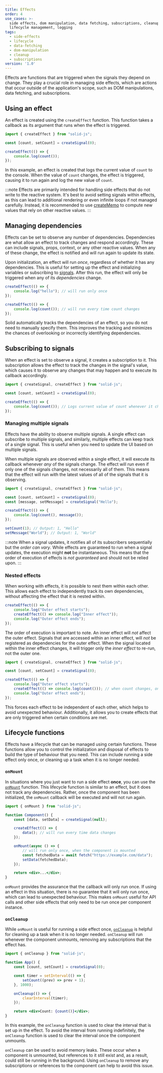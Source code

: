 ```yaml
---
title: Effects
order: 4
use_cases: >-
  side effects, dom manipulation, data fetching, subscriptions, cleanup,
  lifecycle management, logging
tags:
  - side-effects
  - lifecycle
  - data-fetching
  - dom-manipulation
  - cleanup
  - subscriptions
version: '1.0'
---
```


Effects are functions that are triggered when the signals they depend on change.
They play a crucial role in managing side effects, which are actions that occur outside of the application's scope, such as DOM manipulations, data fetching, and subscriptions.

## Using an effect

An effect is created using the `createEffect` function.
This function takes a callback as its argument that runs when the effect is triggered.

```jsx
import { createEffect } from "solid-js";

const [count, setCount] = createSignal(0);

createEffect(() => {
	console.log(count());
});
```

In this example, an effect is created that logs the current value of `count` to the console.
When the value of `count` changes, the effect is triggered, causing it to run again and log the new value of `count`.

:::note
Effects are primarily intended for handling side effects that do not write to the reactive system.
It's best to avoid setting signals within effects, as this can lead to additional rendering or even infinite loops if not managed carefully.
Instead, it is recommended to use [createMemo](/reference/basic-reactivity/create-memo) to compute new values that rely on other reactive values.
:::

## Managing dependencies

Effects can be set to observe any number of dependencies.
Dependencies are what allow an effect to track changes and respond accordingly.
These can include signals, props, context, or any other reactive values.
When any of these change, the effect is notified and will run again to update its state.

Upon initialization, an effect will run _once_, regardless of whether it has any dependencies.
This is useful for setting up the effect and initializing variables or subscribing to [signals](/concepts/signals).
After this run, the effect will only be triggered when any of its _dependencies_ change.

```jsx
createEffect(() => {
	console.log("hello"); // will run only once
});

createEffect(() => {
	console.log(count()); // will run every time count changes
});
```

Solid automatically tracks the dependencies of an effect, so you do not need to manually specify them.
This improves the tracking and minimizes the chances of overlooking or incorrectly identifying dependencies.

## Subscribing to signals

When an effect is set to observe a signal, it creates a subscription to it.
This subscription allows the effect to track the changes in the signal's value, which causes it to observe any changes that may happen and to execute its callback accordingly.

```jsx
import { createSignal, createEffect } from "solid-js";

const [count, setCount] = createSignal(0);

createEffect(() => {
	console.log(count()); // Logs current value of count whenever it changes
});
```

### Managing multiple signals

Effects have the ability to observe multiple signals.
A single effect can subscribe to multiple signals, and similarly, multiple effects can keep track of a single signal.
This is useful when you need to update the UI based on multiple signals.

When multiple signals are observed within a single effect, it will execute its callback whenever _any_ of the signals change.
The effect will run even if only one of the signals changes, not necessarily all of them.
This means that the effect will run with the latest values of all of the signals that it is observing.

```jsx
import { createSignal, createEffect } from "solid-js";

const [count, setCount] = createSignal(0);
const [message, setMessage] = createSignal("Hello");

createEffect(() => {
	console.log(count(), message());
});

setCount(1); // Output: 1, "Hello"
setMessage("World"); // Output: 1, "World"
```

:::note
When a signal updates, it notifies all of its subscribers sequentially but the *order can vary*.
While effects are guaranteed to run when a signal updates, the execution might **not** be instantaneous.
This means that the order of execution of effects is *not guaranteed* and should not be relied upon.
:::

### Nested effects

When working with effects, it is possible to nest them within each other.
This allows each effect to independently track its own dependencies, without affecting the effect that it is nested within.

```jsx
createEffect(() => {
	console.log("Outer effect starts");
	createEffect(() => console.log("Inner effect"));
	console.log("Outer effect ends");
});
```

The order of execution is important to note.
An inner effect will _not_ affect the outer effect.
Signals that are accessed within an inner effect, will _not_ be registered as dependencies for the outer effect.
When the signal located within the inner effect changes, it will trigger only the _inner effect_ to re-run, not the outer one.

```jsx
import { createSignal, createEffect } from "solid-js";

const [count, setCount] = createSignal(0);

createEffect(() => {
	console.log("Outer effect starts");
	createEffect(() => console.log(count())); // when count changes, only this effect will run
	console.log("Outer effect ends");
});
```

This forces each effect to be independent of each other, which helps to avoid unexpected behaviour.
Additionally, it allows you to create effects that are only triggered when certain conditions are met.

## Lifecycle functions

Effects have a lifecycle that can be managed using certain functions.
These functions allow you to control the initialization and disposal of effects to build the type of behaviour that you need.
This can include running a side effect only once, or cleaning up a task when it is no longer needed.

### `onMount`

In situations where you just want to run a side effect **once**, you can use the [`onMount`](/reference/lifecycle/on-mount) function.
This lifecycle function is similar to an effect, but it does not track any dependencies.
Rather, once the component has been initialized, the `onMount` callback will be executed and will not run again.

```jsx
import { onMount } from "solid-js";

function Component() {
	const [data, setData] = createSignal(null);

	createEffect(() => {
		data(); // will run every time data changes
	});

	onMount(async () => {
		// will run only once, when the component is mounted
		const fetchedData = await fetch("https://example.com/data");
		setData(fetchedData);
	});

	return <div>...</div>;
}
```

`onMount` provides the assurance that the callback will only run once.
If using an effect in this situation, there is no guarantee that it will only run once, which can lead to unexpected behaviour.
This makes `onMount` useful for API calls and other side effects that only need to be run once per component instance.

### `onCleanup`

While `onMount` is useful for running a side effect once, [`onCleanup`](/reference/lifecycle/on-cleanup) is helpful for cleaning up a task when it is no longer needed.
`onCleanup` will run whenever the component unmounts, removing any subscriptions that the effect has.

```jsx
import { onCleanup } from "solid-js";

function App() {
	const [count, setCount] = createSignal(0);

	const timer = setInterval(() => {
		setCount((prev) => prev + 1);
	}, 1000);

	onCleanup(() => {
		clearInterval(timer);
	});

	return <div>Count: {count()}</div>;
}
```

In this example, the `onCleanup` function is used to clear the interval that is set up in the effect.
To avoid the interval from running indefinitely, the `onCleanup` function is used to clear the interval once the component unmounts.

`onCleanup` can be used to avoid memory leaks.
These occur when a component is unmounted, but references to it still exist and, as a result, could still be running in the background.
Using `onCleanup` to remove any subscriptions or references to the component can help to avoid this issue.
